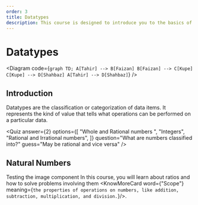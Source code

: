 ```yaml
---
order: 3
title: Datatypes
description: This course is designed to introduce you to the basics of programming using Python. It is intended for beginners with no programming experience.
---
```


# Datatypes


<Diagram code={`
graph TD;
  A[Tahir] --> B[Faizan]
  B[Faizan] --> C[Kupe]
  C[Kupe] --> D[Shahbaz]
  A[Tahir] --> D[Shahbaz]
`}
/>
## Introduction

Datatypes are the classification or categorization of data items. It represents the kind of value that tells what operations can be performed on a particular data.

<Quiz
  answer={2}
  options={[
    "Whole and Rational numbers ",
    "Integers",
    "Rational and Irrational numbers",
  ]}
  question="What are numbers classified into?"
  guess="May be rational and vice versa"
/>


## Natural Numbers

Testing the image component In this course, you will learn about ratios and how to solve problems
involving them <KnowMoreCard word={"Scope"} meaning={`the properties of operations on numbers, like addition, subtraction, multiplication, and division.`}/>.